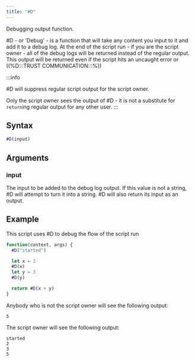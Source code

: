 ```yaml
---
title: "#D"
---
```


Debugging output function.

#D - or 'Debug' - is a function that will take any content you input to it and add it to a debug log. At the end of the script run - if you are the script owner - all of the debug logs will be returned instead of the regular output. This output will be returned even if the script hits an uncaught error or ((%D:::TRUST COMMUNICATION:::%))

:::info

#D will suppress regular script output for the script owner.

Only the script owner sees the output of #D - it is not a substitute for `return`ing regular output for any other user.
:::

## Syntax

```js
#D(input)
```

## Arguments

### input

The input to be added to the debug log output. If this value is not a string, #D will attempt to turn it into a string. #D will also return its input as an output.

## Example

This script uses #D to debug the flow of the script run

```js
function(context, args) {
  #D("started")

  let x = 2
  #D(x)
  let y = 3
  #D(y)

  return #D(x + y)
}
```

Anybody who is not the script owner will see the following output:

```
5
```

The script owner will see the following output:

```
started
2
3
5
```
